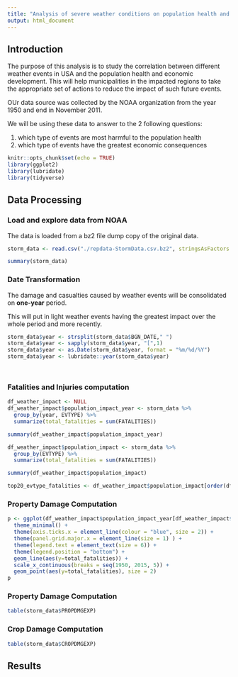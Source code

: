 ```yaml
---
title: "Analysis of severe weather conditions on population health and economic development"
output: html_document
---
```


## Introduction

The purpose of this analysis is to study the correlation between different weather events in USA and the population health and economic development. This will help municipalities in the impacted regions to take the appropriate set of actions to reduce the impact of such future events.

OUr data source was collected by the NOAA organization from the year 1950 and end in November 2011.

We will be using these data to answer to the 2 following questions:

1. which type of events are most harmful to the population health
1. which type of events have the greatest economic consequences


```r
knitr::opts_chunk$set(echo = TRUE)
library(ggplot2)
library(lubridate)
library(tidyverse)
```

## Data Processing

### Load and explore data from NOAA

The data is loaded from a bz2 file dump copy of the original data. 

```r
storm_data <- read.csv("./repdata-StormData.csv.bz2", stringsAsFactors = FALSE)

summary(storm_data)

```


### Date Transformation

The damage and casualties caused by weather events will be consolidated on **one-year** period.

This will put in light weather events having the greatest impact over the whole period and more recently.

```r
storm_data$year <- strsplit(storm_data$BGN_DATE," ")
storm_data$year <- sapply(storm_data$year, "[",1)
storm_data$year <- as.Date(storm_data$year, format = "%m/%d/%Y")
storm_data$year <- lubridate::year(storm_data$year)




```

### Fatalities and Injuries computation
```r
df_weather_impact <- NULL
df_weather_impact$population_impact_year <- storm_data %>%
  group_by(year, EVTYPE) %>%
  summarize(total_fatalities = sum(FATALITIES))

summary(df_weather_impact$population_impact_year)

df_weather_impact$population_impact <- storm_data %>%
  group_by(EVTYPE) %>%
  summarize(total_fatalities = sum(FATALITIES))

summary(df_weather_impact$population_impact)

top20_evtype_fatalities <- df_weather_impact$population_impact[order(df_weather_impact$population_impact$total_fatalities, decreasing = TRUE)[1:20],]


```


### Property Damage Computation
```r
p <- ggplot(df_weather_impact$population_impact_year[df_weather_impact$population_impact_year$total_fatalities > 12,], aes(year, colour = EVTYPE)) +
  theme_minimal() +
  theme(axis.ticks.x = element_line(colour = "blue", size = 2)) +
  theme(panel.grid.major.x = element_line(size = 1) ) +
  theme(legend.text = element_text(size = 6)) +
  theme(legend.position = "bottom") +
  geom_line(aes(y=total_fatalities)) +
  scale_x_continuous(breaks = seq(1950, 2015, 5)) +
  geom_point(aes(y=total_fatalities), size = 2)
p


```

### Property Damage Computation
```r
table(storm_data$PROPDMGEXP)

```


### Crop Damage Computation
```r
table(storm_data$CROPDMGEXP)

```




## Results
